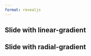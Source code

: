 ```yaml
---
format: revealjs
---
```


## Slide with linear-gradient {background-gradient="linear-gradient(to bottom, #283b95, #17b2c3)"}

## Slide with radial-gradient {background-gradient="radial-gradient(#283b95, #17b2c3)"}
